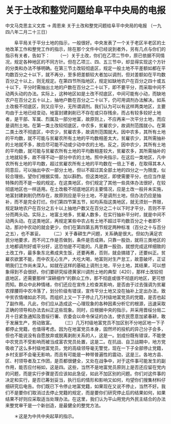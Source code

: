 # 关于土改和整党问题给阜平中央局的电报

中文马克思主义文库 -> 周恩来
关于土改和整党问题给阜平中央局的电报
（一九四八年二月二十三日）


　　阜平局关于平分土地的指示，一般很好。中央发表了一个关于老区半老区的土地改革工作和整党工作的指示，除在那个文件中已经说到者外，另有几点与你们的指示有关者，告如下：
　　（一）关于土改，你们在乙项二节中，原已依据不同情况，规定各种地区的不同方针。但在乙项三、四、五三节中，却显得实现这个方针的分类和办法不够明确。在第三节土改较彻底区，规定一般土地不平差额如都在平均数百分之十以下，就不再分，至多把差额较大者加以调剂，但对差额如在平均数百分之十以上，则无规定。在第四节所指地区，规定如缺地农户在百分之四十或五十以下，平分时需抽出土地的户数在百分之二十以下，即不要平分，而采取中间不动两头动的办法。实际上，这种地区如是土改不彻底区，中间可能有小动，而缺地农户在百分之五十以上，抽地户数在百分之二十以下，仍可用调剂办法解决。如系土改极不彻底区，则又应平分，无所谓调剂。我们认为可以有这样两类地区，主要均由于土地已经变动，地富封建剥削已不存在或只存残余，而占有较多较好土地者，是干部、军属、烈属及一部分地富，故原则上，不应再来一次平分土地，而应是调剂土地。在第一类土改较彻底区，中农多，贫雇农少，故调剂范围就小。在第二类土改不彻底区，中农少，贫雇农多，故调剂范围就大。因中农多，其所有土地的平均数，就不可能与贫雇农所有土地的平均数相差太大，贫雇农少，其所需抽补的土地就不多，故应尽可能不动或少动中农的土地。反之，因中农少，其所有土地的平均数，就可能与贫雇农所有土地的平均数相差较大，贫雇农多，其所需抽补的土地就较多，故不得不动一部分中农的土地。照中央指示，在这后一类地区，凡中农所有土地的平均数，超过贫雇农所有土地的平均数在一倍上下者，在取得其本人同意后，可以抽出中农一部分土地，但以不超过其全部土地的四分之一为限度，似较合理些。望你们根据实情，加以斟酌。但这类地区，即使需要平分，也应当作是特殊的而不是一般的规定。在这类地区，你们规定了其他一些具体办法很好，在较彻底地区也一样适用。在土改极不彻底地区的主要情况，应是土改一般并未实施，地富封建剥削仍然存在，故原则应是平分土地，不是调剂土地，但办法仍应是抽补，而不是完全打烂。你们第四节第五节，如均系指这类地区，就无须划一界限，规定缺地农户在百分之五十以上抽地户数又在百分之二十以下时才平分，否则不平分而两头动。实际上，地富土地多，贫雇人数多，在实行抽补平分时，就是中间不动两头动。在这类地区，再规定某些中农占有土地不超过平均数百分之十者即不动，那对中农动的就会更少，你们在第四第五两节规定两种标准（百分之十与百分之五），也不甚妥。
　　（二）关于春耕生产问题，关系确是很大。但如为满足农民分地要求，而不问工作是否做到，条件是否成熟，只靠一股劲，就将三类地区的土地都调剂好或平分好，这恐怕是不可能的。凡是靠一股劲，就想完成这样细致的土改工作，最多象东北煮成夹生饭，还要再煮，否则，就会搞错了，还要纠正。贫雇农欲罢不能，而中农无心生产，大吃大喝，地富则对生产怠工，故意破坏，正证明我们工作尚未深入。如就在这样的基础上调剂土地，平分土地，其结果，可以想象得到不会很好。你们要研究绥德黄家川调剂土地的典型〔420〕，那样土改较彻底地区，还需要那样“深耕细作”的群众工作，那不彻底或很不彻底的地区，更可想而知。群众中此种情绪，你们还应在宣传上检查其影响，是否由于过去强调为贫雇农撑腰将中农冷落了，划分阶级有错误，宣传平分土地又没在抽补上定出办法，致中贫农情绪如此不同。而组织上又一下子停止几万村级地富党员的党籍，是否也起了副作用。凡此，你们应从造成这一心理现象的各种因素分析它的根源，迅速采取正确的领导和办法去纠正这些现象。同时，应根据中央的指示，并采用晋绥分局二月十日紧急通知及晋绥行署、农委会以命令保证的办法，使农民愿意加紧春耕，敢于发展生产，劳动致富。
　　（三）几万村级地富党员不加区别不分地区地一下子都停止党籍，也值得考虑。因为在地富党员本身，固然坏的投机的异己分子会多，但也不能说没有自愿放弃或脱离剥削关系的人，这是一。划成份既有错误，不能使中农党员不受影响而被当成富农党员处置，这是二。在抗战、自卫战期中，地方党吸收了这么多村级地富党员，党的高级领导毫无警觉，现在一下子全部停止党籍，乡村支部不会毫无影响，而且有可能是一种带普遍性的震动，这是三。各地方县、区、村领导者及工作团，是否都很健全，又处在战争中，对于这件事可能发生的副作用，能否应付裕如，这是四。这些，当然不是地富党员原则上是否还应留在党内的问题，而是实行步骤是否应该如此急促，如此不加区别的问题。你们对这件事的决定和实行，是否已筹划妥当，执行后的情形和影响又如何，均望你们搜集材料仔细研究后电告。你们既已下令停止地富党籍，如果现在又说不停止，当然不好。我们不是要你们取消过去停止党籍的规定，而是要你们研究停止后的结果如何，如果结果不好则应采取适当处理办法。在这里，我们认为平山用党内外民主结合的办法来整党审干是一个新创造，是最健全的整党方法。


　　＊这是为中共中央起草的指示。



